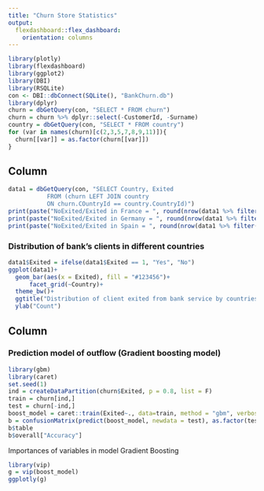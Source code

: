 ```yaml
---
title: "Churn Store Statistics"
output: 
  flexdashboard::flex_dashboard:
    orientation: columns
---
```

```r
library(plotly)
library(flexdashboard)
library(ggplot2)
library(DBI)
library(RSQLite)
con <- DBI::dbConnect(SQLite(), "BankChurn.db")
library(dplyr)
churn = dbGetQuery(con, "SELECT * FROM churn")
churn = churn %>% dplyr::select(-CustomerId, -Surname)
country = dbGetQuery(con, "SELECT * FROM country")
for (var in names(churn)[c(2,3,5,7,8,9,11)]){
  churn[[var]] = as.factor(churn[[var]])
}

```


Column {data-width=450}
-----------------------------------------------------------------------

```r
data1 = dbGetQuery(con, "SELECT Country, Exited 
           FROM (churn LEFT JOIN country 
           ON churn.COuntryId == country.CountryId)")
print(paste("NoExited/Exited in France = ", round(nrow(data1 %>% filter(Country == "France" & Exited == 0))/nrow(data1 %>% filter(Country == "France" & Exited == 1)), 2)))
print(paste("NoExited/Exited in Germany = ", round(nrow(data1 %>% filter(Country == "France" & Exited == 0))/nrow(data1 %>% filter(Country == "Germany" & Exited == 1)), 2)))
print(paste("NoExited/Exited in Spain = ", round(nrow(data1 %>% filter(Country == "France" & Exited == 0))/nrow(data1 %>% filter(Country == "Spain" & Exited == 1)), 2)))
```

### Distribution of bank's clients in different countries
```r
data1$Exited = ifelse(data1$Exited == 1, "Yes", "No")
ggplot(data1)+ 
  geom_bar(aes(x = Exited), fill = "#123456")+
      facet_grid(~Country)+
  theme_bw()+
  ggtitle("Distribution of client exited from bank service by countries")+ 
  ylab("Count")
```



Column {data-width=350}
-----------------------------------------------------------------------
### Prediction model of outflow (Gradient boosting model)

```r
library(gbm)
library(caret)
set.seed(1)
ind = createDataPartition(churn$Exited, p = 0.8, list = F)
train = churn[ind,]
test = churn[-ind,]
boost_model = caret::train(Exited~., data=train, method = "gbm", verbose = F) 
b = confusionMatrix(predict(boost_model, newdata = test), as.factor(test$Exited))
b$table
b$overall["Accuracy"]
```

Importances of variables in model Gradient Boosting
```r
library(vip)
g = vip(boost_model)
ggplotly(g)
```






